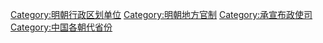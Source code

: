 [[Category:明朝行政区划单位|Category:明朝行政区划单位]]
[[Category:明朝地方官制|Category:明朝地方官制]]
[[Category:承宣布政使司|Category:承宣布政使司]]
[[Category:中国各朝代省份|Category:中国各朝代省份]]